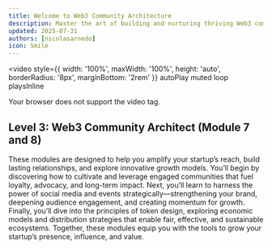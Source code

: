 ```yaml
---
title: Welcome to Web3 Community Architecture
description: Master the art of building and nurturing thriving Web3 communities that drive adoption and growth
updated: 2025-07-31
authors: [nicolasarnedo]
icon: Smile
---
```


<video 
  style={{ width: '100%', maxWidth: '100%', height: 'auto', borderRadius: '8px', marginBottom: '2rem' }}
  autoPlay 
  muted 
  loop 
  playsInline
>
  <source src="/common-images/codebase-entrepreneur-academy/entrepreneur-acadamy.mp4" type="video/mp4" />
  Your browser does not support the video tag.
</video>

## Level 3: Web3 Community Architect (Module 7 and 8)

These modules are designed to help you amplify your startup’s reach, build lasting relationships, and explore innovative growth models. You’ll begin by discovering how to cultivate and leverage engaged communities that fuel loyalty, advocacy, and long-term impact. Next, you’ll learn to harness the power of social media and events strategically—strengthening your brand, deepening audience engagement, and creating momentum for growth. Finally, you’ll dive into the principles of token design, exploring economic models and distribution strategies that enable fair, effective, and sustainable ecosystems. Together, these modules equip you with the tools to grow your startup’s presence, influence, and value.